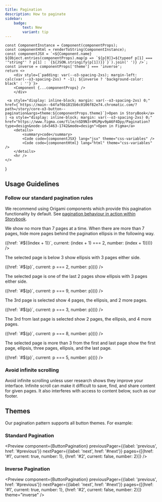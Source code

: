 ```yaml
---
title: Pagination
description: How to paginate
sidebar:
    badge:
        text: New
        variant: tip
---
```


    const ComponentInstance = Component(componentProps);
    const componentHtml = renderToString(ComponentInstance);
    const componentJSX = `<${Component.name} ${Object.entries(componentProps).map(p => `${p[0]}=${typeof p[1] === '"string"' ? p[1] : `{${JSON.stringify(p[1])}}`}`).join(' ')} />`;
    const inverse = componentProps['theme'] === 'inverse';
    return <>
        <div style={`padding: var(--o3-spacing-2xs); margin-left: calc(var(--o3-spacing-2xs) * -1); ${inverse ? 'background-color: black' : ''}`}>
        <Component {...componentProps} />
        </div>

     <a style="display: inline-block; margin: var(--o3-spacing-2xs) 0;" href={`https://main--64faf6b1815b6c0106f82e74.chromatic.com/?path=/story/core-o3-button--pagination&args=theme:${componentProps.theme}`}>Open in StoryBook</a> | <a style="display: inline-block; margin: var(--o3-spacing-2xs) 0;" href="https://www.figma.com/file/nSD9N3r4MiMpv9pA6F4Dpy/Pagination?type=design&node-id=5463-1742&mode=design">Open in Figma</a>
        <details>
            <summary>code</summary>
            <Code code={componentJSX} lang="jsx" theme="css-variables" />
            <Code code={componentHtml} lang="html" theme="css-variables" />
        </details>
        <hr />
    </>
}

## Usage Guidelines

### Follow our standard pagination rules

We recommend using Origami components which provide this pagination functionality by default. See [pagination behaviour in action within Storybook](https://main--64faf6b1815b6c0106f82e74.chromatic.com/?path=/story/core-o3-button--pagination&globals=backgrounds:!undefined).

We show no more than 7 pages at a time. When there are more than 7 pages, hide more pages behind the pagination ellipsis in the following way.

<Example do={true}>
    <ButtonPagination previousPager={{label: 'previous', href: '#previous'}} nextPager={{label: 'next', href: '#next'}} pages={Array(3,'a').map((p,index) => ({href: `#${(index + 1)}`, current: (index + 1) === 2, number: (index + 1)}))} />
</Example>

The selected page is below 3 show ellipsis with 3 pages either side.

<Example do={true}>
    <ButtonPagination previousPager={{label: 'previous', href: '#previous'}} nextPager={{label: 'next', href: '#next'}} pages={[1,2,3,4,5,6,7,8,9,10].map(p => ({href: `#${p}`, current: p === 2, number: p}))} />
</Example>

The selected page is one of the last 2 pages show ellipsis with 3 pages either side.

<Example do={true}>
    <ButtonPagination previousPager={{label: 'previous', href: '#previous'}} nextPager={{label: 'next', href: '#next'}} pages={[1,2,3,4,5,6,7,8,9,10].map(p => ({href: `#${p}`, current: p === 9, number: p}))} />
</Example>

The 3rd page is selected show 4 pages, the ellipsis, and 2 more pages.

<Example do={true}>
    <ButtonPagination previousPager={{label: 'previous', href: '#previous'}} nextPager={{label: 'next', href: '#next'}} pages={[1,2,3,4,5,6,7,8,9,10].map(p => ({href: `#${p}`, current: p === 3, number: p}))} />
</Example>

The 3rd from last page is selected show 2 pages, the ellipsis, and 4 more pages.

<Example do={true}>
    <ButtonPagination previousPager={{label: 'previous', href: '#previous'}} nextPager={{label: 'next', href: '#next'}} pages={[1,2,3,4,5,6,7,8,9,10].map(p => ({href: `#${p}`, current: p === 8, number: p}))} />
</Example>

The selected page is more than 3 from the first and last page show the first page, ellipsis, three pages, ellipsis, and the last page.

<Example do={true}>
    <ButtonPagination previousPager={{label: 'previous', href: '#previous'}} nextPager={{label: 'next', href: '#next'}} pages={[1,2,3,4,5,6,7,8,9,10].map(p => ({href: `#${p}`, current: p === 5, number: p}))} />
</Example>

### Avoid infinite scrolling

Avoid infinite scrolling unless user research shows they improve your interface.
Infinite scroll can make it difficult to save, find, and share content for given pages. It also interferes with access to content below, such as our footer.

## Themes

Our pagination pattern supports all button themes. For example:

### Standard Pagination

<Preview component={ButtonPagination} previousPager={{label: 'previous', href: '#previous'}} nextPager={{label: 'next', href: '#next'}} pages={[{href: '#1', current: true, number: 1}, {href: '#2', current: false, number: 2}]} />

### Inverse Pagination

<Preview component={ButtonPagination} previousPager={{label: 'previous', href: '#previous'}} nextPager={{label: 'next', href: '#next'}} pages={[{href: '#1', current: true, number: 1}, {href: '#2', current: false, number: 2}]} theme="inverse" />
